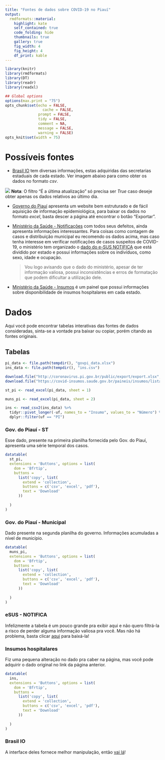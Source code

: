 ```yaml
---
title: "Fontes de dados sobre COVID-19 no Piauí"
output:
  rmdformats::material:
    highlight: kate
    self_contained: true
    code_folding: hide
    thumbnails: true
    gallery: true
    fig_width: 4
    fig_height: 4
    df_print: kable
---
```



```r
library(knitr)
library(rmdformats)
library(DT)
library(readr)
library(readxl)

## Global options
options(max.print = "75")
opts_chunk$set(echo = FALSE,
	             cache = FALSE,
               prompt = FALSE,
               tidy = FALSE,
               comment = NA,
               message = FALSE,
               warning = FALSE)
opts_knit$set(width = 75)
```


# Possíveis fontes

* [Brasil IO](https://brasil.io/dataset/covid19/caso_full/) tem diversas informações, estas adquiridas das secretarias estaduais de cada estado. Ver imagem abaixo para como obter os dados no formato *csv*.

![](./brasilio-print.png)
**Nota**: O filtro "É a última atualização" só precisa ser *True* caso deseje obter apenas os dados relativos ao último dia.

* [Governo do Piauí](http://coronavirus.pi.gov.br/) apresenta um website bem estruturado e de fácil aquisição de informação epidemiológica, para baixar os dados no formato *excel*, basta descer a página até encontrar o botão "Exportar".

* [Ministério da Saúde - Notificações](https://opendatasus.saude.gov.br/organization/ministerio-da-saude) com todos seus defeitos, ainda apresenta informações interessantes. Para coisas como contagem de casos e distribuição municipal eu recomendo os dados acima, mas caso tenha interesse em verificar notificações de casos suspeitos de COVID-19, o ministério tem organizado o [dado do e-SUS NOTIFICA](https://opendatasus.saude.gov.br/dataset/casos-nacionais) que está dividido por estado e possui informações sobre os indivíduos, como sexo, idade e ocupação.

  > Vou logo avisando que o dado do ministério, apesar de ter informação valiosa, possui inconsistências e erros de formatação que podem dificultar a utilização dele.
  
* [Ministério da Saúde - Insumos](https://covid-insumos.saude.gov.br/paineis/insumos/painel.php) é um painel que possui informações sobre disponibilidade de insumos hospitalares em cada estado.

# Dados

Aqui você pode encontrar tabelas interativas das fontes de dados consideradas, sinta-se a vontade pra baixar ou copiar, porém citando as fontes originais.

## Tabelas {.tabset .tabset-fade .tabset-pills}

```r
pi_data <- file.path(tempdir(), "govpi_data.xlsx")
ins_data <- file.path(tempdir(), "ins.csv")

download.file("http://coronavirus.pi.gov.br/public/export/export.xlsx", pi_data)
download.file("https://covid-insumos.saude.gov.br/paineis/insumos/lista_csv_painel.php?output=csv", ins_data)

st_pi <- read_excel(pi_data, sheet = 1)

muns_pi <- read_excel(pi_data, sheet = 2)

ins <- read_csv2(ins_data) %>% 
  tidyr::pivot_longer(-uf, names_to = "Insumo", values_to = "Número") %>% 
  dplyr::filter(uf == "PI")
```

### Gov. do Piauí - ST

Esse dado, presente na primeira planilha fornecida pelo Gov. do Piauí, apresenta uma série temporal dos casos.


```r
datatable(
  st_pi,
  extensions = 'Buttons', options = list(
    dom = 'Bfrtip',
    buttons = 
      list('copy', list(
        extend = 'collection',
        buttons = c('csv', 'excel', 'pdf'),
        text = 'Download'
      ))
    
  )
)
```


### Gov. do Piauí - Municipal

Dado presente na segunda planilha do governo. Informações acumuladas a nível de município.

```r
datatable(
  muns_pi,
  extensions = 'Buttons', options = list(
    dom = 'Bfrtip',
    buttons = 
      list('copy', list(
        extend = 'collection',
        buttons = c('csv', 'excel', 'pdf'),
        text = 'Download'
      ))
    
  )
)
```

### eSUS - NOTIFICA

Infelizmente a tabela é um pouco grande pra exibir aqui e não quero filtrá-la a risco de perder alguma informação valiosa pra você. Mas não há problema, basta clicar [aqui](https://s3-sa-east-1.amazonaws.com/ckan.saude.gov.br/dados-pi.csv) para baixá-la!

### Insumos hospitalares

Fiz uma pequena alteração no dado pra caber na página, mas você pode adquirir o dado original no link da página anterior.

```r
datatable(
  ins,
  extensions = 'Buttons', options = list(
    dom = 'Bfrtip',
    buttons = 
      list('copy', list(
        extend = 'collection',
        buttons = c('csv', 'excel', 'pdf'),
        text = 'Download'
      ))
    
  )
)
```

### Brasil IO

A interface deles fornece melhor manipulação, então [vai lá](https://brasil.io/dataset/covid19/caso_full/)!